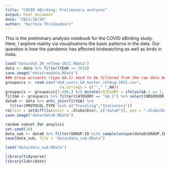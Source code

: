```yaml
---
title: "COVID eBirding: Preliminary analyses"
output: html_document
date: "2021/10/28"
author: "Karthik Thrikkadeeri"
---
```


This is the preliminary analysis notebook for the COVID eBirding study.
Here, I explore mainly via visualisations the basic patterns in the data.
Our question is how the pandemic has affected birdwatching as well as birds in India.

```r
load("data/ebd_IN_relSep-2021.RData") 
data <- data %>% filter(YEAR >= 2018) 
save.image("data/rawdata.RData")
### Group accounts (type GA.1) need to be filtered from the raw data before conducting the analyses. Also filtering for only travelling or stationary protocols.
groupaccs <- read.csv("ebd_users_GA_master_relAug-2021.csv",
                        na.strings = c(""," ",NA))
groupaccs <- groupaccs[1:400,] %>% mutate(CATEGORY = ifelse(GA.1 == 1, "GA.1", "GA.2"))
filtGA <- groupaccs %>% filter(CATEGORY == "GA.1") %>% select(OBSERVER.ID)
data0 <- data %>% anti_join(filtGA) %>%
  filter(PROTOCOL.TYPE %in% c("Traveling","Stationary"))
rm(list = setdiff(ls(envir = .GlobalEnv), c("data0")), pos = ".GlobalEnv")
save.image("data/data0.RData")

random subset for anaylsis
set.seed(10)
data_sub <- data0 %>% filter(GROUP.ID %in% sample(unique(data0$GROUP.ID),100000))
save(data_sub, file = "data/data_sub.RData")
```

```r
load("data/data_sub.RData")
```

```r
library(tidyverse)
library(lubridate)
```





